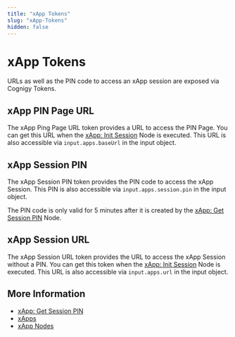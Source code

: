 ```yaml
---
title: "xApp Tokens" 
slug: "xApp-Tokens" 
hidden: false
---
```


# xApp Tokens

URLs as well as the PIN code to access an xApp session are exposed via Cognigy Tokens.

## xApp PIN Page URL	

The xApp Ping Page URL token provides a URL to access the PIN Page.
You can get this URL when the [xApp: Init Session](../ai/build/node-reference/xApp/init-xApp-session.mdx#by-entering-a-pin-code) Node is executed.
This URL is also accessible via `input.apps.baseUrl` in the input object.

## xApp Session PIN

The xApp Session PIN token provides the PIN code to access the xApp Session.
This PIN is also accessible via `input.apps.session.pin` in the input object.

The PIN code is only valid for 5 minutes after it is created by the [xApp: Get Session PIN](../ai/build/node-reference/xApp/get-xApp-session-PIN.mdx) Node.

## xApp Session URL

The xApp Session URL token provides the URL to access the xApp Session without a PIN.
You can get this token
when the [xApp: Init Session](../ai/build/node-reference/xApp/init-xApp-session.mdx#without-entering-a-pin-code) Node is executed.
This URL is also accessible via `input.apps.url` in the input object.

## More Information

- [xApp: Get Session PIN](../ai/build/node-reference/xApp/get-xApp-session-PIN.mdx) 
- [xApps](overview.mdx)
- [xApp Nodes](../ai/build/node-reference/xApp/overview.mdx)